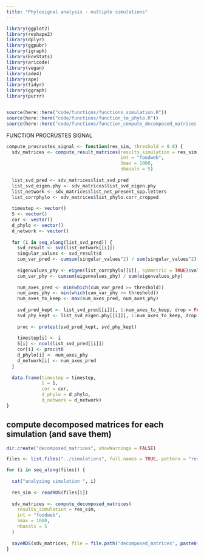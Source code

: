 ```yaml
---
title: "Phylosignal analysis - multiple simulations"
---
```



```r
library(ggplot2)
library(reshape2)
library(dplyr)
library(ggpubr)
library(igraph)
library(EnvStats)
library(aricode)
library(vegan)
library(ade4)
library(ape)
library(tidyr)
library(ggraph)
library(purrr)


source(here::here("code/functions/functions_simulation.R")) 
source(here::here("code/functions/function_to_phylo.R")) 
source(here::here("code/functions/function_compute_decomposed_matrices.R"))
```


FUNCTION PROCRUSTES SIGNAL

```r
compute_procrustes_signal <- function(res_sim, threshold = 0.8) {
  sdv_matrices <- compute_result_matrices(results_simulation = res_sim,
                                          int = "foodweb",
                                          Smax = 1000,
                                          nbasals = 5)
  
  list_svd_pred <- sdv_matrices$list_svd_pred
  list_svd_eigen.phy <- sdv_matrices$list_svd_eigen.phy
  list_network <- sdv_matrices$list_net_present_spp.letters
  list_corrphylo <- sdv_matrices$list_phylo.corr_cropped
  
  timestep <- vector()
  S <- vector()
  cor <- vector()
  d_phylo <- vector()
  d_network <- vector()
  
  for (i in seq_along(list_svd_pred)) {
    svd_result <- svd(list_network[[i]])
    singular_values <- svd_result$d
    cum_var_pred <- cumsum(singular_values^2) / sum(singular_values^2)
    
    eigenvalues_phy <- eigen(list_corrphylo[[i]], symmetric = TRUE)$values
    cum_var_phy <- cumsum(eigenvalues_phy) / sum(eigenvalues_phy)
    
    num_axes_pred <- min(which(cum_var_pred >= threshold))
    num_axes_phy <- min(which(cum_var_phy >= threshold))
    num_axes_to_keep <- max(num_axes_pred, num_axes_phy)
    
    svd_pred_kept <- list_svd_pred[[i]][, 1:num_axes_to_keep, drop = FALSE]
    svd_phy_kept <- list_svd_eigen.phy[[i]][, 1:num_axes_to_keep, drop = FALSE]
    
    proc <- protest(svd_pred_kept, svd_phy_kept)
    
    timestep[i] <- i
    S[i] <- ncol(list_svd_pred[[i]])
    cor[i] <- proc$t0
    d_phylo[i] <- num_axes_phy
    d_network[i] <- num_axes_pred
  }
  
  data.frame(timestep = timestep,
             S = S,
             cor = cor,
             d_phylo = d_phylo,
             d_network = d_network)
}

```


## compute decomposed matrices for each simulation (and save them)

```r

dir.create("decomposed_matrices", showWarnings = FALSE)

files <- list.files("../simulations", full.names = TRUE, pattern = "res_sim_\\d+\\.rds")

for (i in seq_along(files)) {
  
  cat("analyzing simulation ", i)
  
  res_sim <- readRDS(files[i])
  
  sdv_matrices <- compute_decomposed_matrices(
    results_simulation = res_sim,
    int = "foodweb",
    Smax = 1000,
    nbasals = 5
  )
  
  saveRDS(sdv_matrices, file = file.path("decomposed_matrices", paste0("sdv_matrices_", i, ".rds")))
}


```




